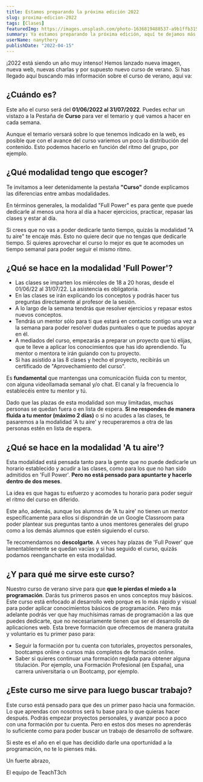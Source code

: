 ```yaml
---
title: Estamos preparando la próxima edición 2022
slug: proxima-edicion-2022
tags: [Clases]
featuredImg: https://images.unsplash.com/photo-1636819488537-a9b1ffb315ce?ixlib=rb-1.2.1&ixid=MnwxMjA3fDB8MHxwaG90by1wYWdlfHx8fGVufDB8fHx8&auto=format&fit=crop&w=1332&q=80
summary: Ya estamos preparando la próxima edición, aquí te dejamos más detalles sobre plazos, algunas novedades.
userName: nanythery
publishDate: "2022-04-15"
---
```


¡2022 está siendo un año muy intenso! Hemos lanzado nueva imagen, nueva web, nuevas charlas y por supuesto nuevo curso de verano.
Si has llegado aquí buscando más información sobre el curso de verano, aquí va:

## ¿Cuándo es?

Este año el curso será del **01/06/2022 al 31/07/2022**. Puedes echar un vistazo a la Pestaña de **Curso** para ver el temario y qué vamos a hacer en cada semana.

Aunque el temario versará sobre lo que tenemos indicado en la web, es posible que con el avance del curso variemos un poco la distribución del contenido. Esto podemos hacerlo en función del ritmo del grupo, por ejemplo.

## ¿Qué modalidad tengo que escoger?

Te invitamos a leer detenidamente la pestaña **"Curso"** donde explicamos las diferencias entre ambas modalidades.

En términos generales, la modalidad "Full Power" es para gente que puede dedicarle al menos una hora al día a hacer ejercicios, practicar, repasar las clases y estar al día.

Si crees que no vas a poder dedicarle tanto tiempo, quizás la modalidad "A tu aire" te encaje más. Esto no quiere decir que no tengas que dedicarle tiempo. Si quieres aprovechar el curso lo mejor es que te acomodes un tiempo semanal para poder seguir el mismo ritmo.

## ¿Qué se hace en la modalidad 'Full Power'?

- Las clases se imparten los miércoles de 18 a 20 horas, desde el 01/06/22 al 31/07/22. La asistencia es obligatoria.
- En las clases se irán explicando los conceptos y podrás hacer tus preguntas directamente al profesor de la sesión.
- A lo largo de la semana tendrás que resolver ejercicios y repasar estos nuevos conceptos.
- Tendrás un mentor sólo para ti que estará en contacto contigo una vez a la semana para poder resolver dudas puntuales o que te puedas apoyar en él.
- A mediados del curso, empezarás a preparar un proyecto que tú elijas, que te lleve a aplicar los conocimientos que has ido aprendiendo. Tu mentor o mentora te irán guiando con tu proyecto.
- Si has asistido a las 8 clases y hecho el proyecto, recibirás un certificado de "Aprovechamiento del curso".

Es **fundamental** que mantengas una comunicación fluida con tu mentor, con alguna videollamada semanal y/o chat. El canal y la frecuencia lo establecéis entre tu mentor y tú.

Dado que las plazas de esta modalidad son muy limitadas, muchas personas se quedan fuera o en lista de espera. **Si no respondes de manera fluida a tu mentor (máximo 2 días)** o si no acudes a las clases, te pasaremos a la modalidad 'A tu aire' y recuperaremos a otra de las personas estén en lista de espera.

## ¿Qué se hace en la modalidad 'A tu aire'?

Esta modalidad está pensada tanto para la gente que no puede dedicarle un horario establecido y acudir a las clases, como para los que no han sido admitidos en 'Full Power'. **Pero no está pensado para apuntarte y hacerlo dentro de dos meses**.

La idea es que hagas tu esfuerzo y acomodes tu horario para poder seguir el ritmo del curso en diferido.

Este año, además, aunque los alumnos de 'A tu aire' no tienen un mentor específicamente para ellos sí dispondrán de un Google Classroom para poder plantear sus preguntas tanto a unos mentores generales del grupo como a los demás alumnos que estén siguiendo el curso.

Te recomendamos no **descolgarte**. A veces hay plazas de 'Full Power' que lamentablemente se quedan vacías y si has seguido el curso, quizás podamos reengancharte en esta modalidad.

## ¿Y para qué me sirve este curso?

Nuestro curso de verano sirve para que **que le pierdas el miedo a la programación**. Darás tus primeros pasos en unos conceptos muy básicos.
Este curso está enfocado al desarrollo web porque es lo más rápido y visual para poder aplicar conocimientos básicos de programación. Pero más adelante podrás ver que hay muchísimas ramas de programación a las que puedes dedicarte, que no necesariamente tienen que ser el desarrollo de aplicaciones web.
Esta breve formación que ofrecemos de manera gratuita y voluntario es tu primer paso para:

- Seguir la formación por tu cuenta con tutoriales, proyectos personales, bootcamps online o cursos más completos de formación online.
- Saber si quieres continuar una formación reglada para obtener alguna titulación. Por ejemplo, una Formación Profesional (en España), una carrera universitaria o un Bootcamp, por ejemplo.

## ¿Este curso me sirve para luego buscar trabajo?

Este curso está pensado para que des un primer paso hacia una formación. Lo que aprendas con nosotros será tu base para lo que quieras hacer después. Podrás empezar proyectos personales, y avanzar poco a poco con una formación por tu cuenta.
Pero en estos dos meses no aprenderás lo suficiente como para poder buscar un trabajo de desarrollo de software.

Si este es el año en el que has decidido darle una oportunidad a la programación, no te lo pienses más.

Un fuerte abrazo,

El equipo de TeachT3ch
